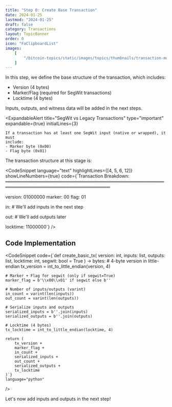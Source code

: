 ```yaml
---
title: "Step 0: Create Base Transaction"
date: 2024-01-25
lastmod: "2024-01-25"
draft: false
category: Transactions
layout: TopicBanner
order: 0
icon: "FaClipboardList"
images:
    [
        "/bitcoin-topics/static/images/topics/thumbnails/transaction-module/signature/tx-thumbnail-signature-0.jpg"
    ]
---
```


In this step, we define the base structure of the transaction, which includes:

-   Version (4 bytes)
-   Marker/Flag (required for SegWit transactions)
-   Locktime (4 bytes)

Inputs, outputs, and witness data will be added in the next steps.

<div className="dark:hidden w-full rounded-xl overflow-hidden full-width">
    <SvgDisplay
        src="/bitcoin-topics/static/images/topics/transactions/signature/signature6.svg"
        width="100%"
        height="auto"
    />
</div>
<div className="hidden dark:block w-full rounded-xl overflow-hidden full-width">
    <SvgDisplay
        src="/bitcoin-topics/static/images/topics/transactions/signature/signature6.svg"
        width="100%"
        height="auto"
    />
</div>

<ExpandableAlert
    title="SegWit vs Legacy Transactions"
    type="important"
    expandable={true}
    initialLines={3}
>
    If a transaction has at least one SegWit input (native or wrapped), it must
    include: 
    - Marker byte (0x00) 
    - Flag byte (0x01)
</ExpandableAlert>

The transaction structure at this stage is:

<CodeSnippet
    language="text"
    highlightLines={[4, 5, 6, 12]}
    showLineNumbers={true}
    code={`Transaction Breakdown:
═══════════════════════════════════════════════════════════════════════════════════

version: 01000000
marker: 00
flag: 01

in: # We'll add inputs in the next step

out: # We'll add outputs later

locktime: 11000000`}
/>

## Code Implementation

<CodeSnippet
    code={`def create_basic_tx(
    version: int,
    inputs: list,
    outputs: list,
    locktime: int,
    segwit: bool = True
) -> bytes:
    # 4-byte version in little-endian
    tx_version = int_to_little_endian(version, 4)
    
    # Marker + Flag for segwit (only if segwit=True)
    marker_flag = b'\\x00\\x01' if segwit else b''
    
    # Number of inputs/outputs (varint)
    in_count = varint(len(inputs))
    out_count = varint(len(outputs))
    
    # Serialize inputs and outputs
    serialized_inputs = b''.join(inputs)
    serialized_outputs = b''.join(outputs)
    
    # Locktime (4 bytes)
    tx_locktime = int_to_little_endian(locktime, 4)
    
    return (
        tx_version +
        marker_flag +
        in_count +
        serialized_inputs +
        out_count +
        serialized_outputs +
        tx_locktime
    )`}
    language="python"
/>

Let's now add inputs and outputs in the next step!
